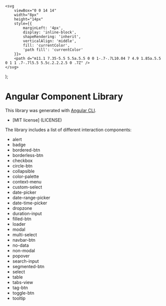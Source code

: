 

    <svg
        viewBox="0 0 14 14"
        width="8px"
        height="14px"
        style={{
            marginLeft: '4px',
            display: 'inline-block',
            shapeRendering: 'inherit',
            verticalAlign: 'middle',
            fill: 'currentColor',
            'path fill': 'currentColor'
        }}>
        <path d="m11.1 7.35-5.5 5.5a.5.5 0 0 1-.7-.7L10.04 7 4.9 1.85a.5.5 0 1 1 .7-.7l5.5 5.5c.2.2.2.5 0 .7Z" />
    </svg>
);

<Meta title="Welcome" />

<div> 
<h1> Angular Component Library</h1>

This library was generated with [Angular CLI](https://github.com/angular/angular-cli).

-   [MIT license] (LICENSE)

The library includes a list of different interaction components:

-   alert
-   badge
-   bordered-btn
-   borderless-btn
-   checkbox
-   circle-btn
-   collapsible
-   color-palette
-   context-menu
-   custom-select
-   date-picker
-   date-range-picker
-   date-time-picker
-   dropzone
-   duration-input
-   filled-btn
-   loader
-   modal
-   multi-select
-   navbar-btn
-   no-data
-   non-modal
-   popover
-   search-input
-   segmented-btn
-   select
-   table
-   tabs-view
-   tag-btn
-   toggle-btn
-   tooltip
    </div>
